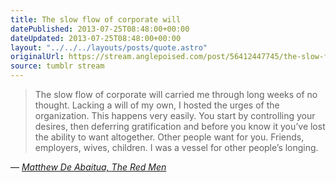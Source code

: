 ```yaml
---
title: The slow flow of corporate will
datePublished: 2013-07-25T08:48:00+00:00
dateUpdated: 2013-07-25T08:48:00+00:00
layout: "../../../layouts/posts/quote.astro"
originalUrl: https://stream.anglepoised.com/post/56412447745/the-slow-flow-of-corporate-will-carried-me-through
source: tumblr stream
---
```


> The slow flow of corporate will carried me through long weeks of no thought. Lacking a will of my own, I hosted the urges of the organization. This happens very easily. You start by controlling your desires, then deferring gratification and before you know it you&rsquo;ve lost the ability to want altogether. Other people want for you. Friends, employers, wives, children. I was a vessel for other people&rsquo;s longing.

— <cite>[Matthew De Abaitua, _The Red Men_](https://www.goodreads.com/book/show/2263657.The_Red_Men)</cite>
